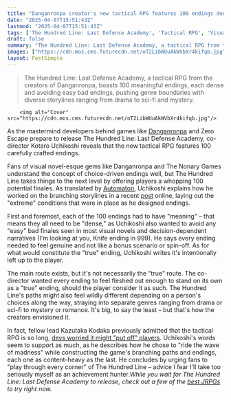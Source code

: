 ```yaml
---
title: "Danganronpa creator's new tactical RPG features 100 endings dense enough to be considered 'true' routes, with no 'easy' or quick bad finale"
date: "2025-04-07T15:51:43Z"
lastmod: "2025-04-07T15:51:43Z"
tags: ['The Hundred Line: Last Defense Academy', 'Tactical RPG', 'Visual Novel', 'Danganronpa', 'Zero Escape', 'JRPG']
draft: false
summary: "The Hundred Line: Last Defense Academy, a tactical RPG from the creators of Danganronpa, boasts 100 meaningful endings, each dense and avoiding easy bad endings, pushing genre boundaries with diverse storylines ranging from drama to sci-fi and mystery."
images: ["https://cdn.mos.cms.futurecdn.net/oT2LibWUuAkWVbXr4kifqb.jpg"]
layout: PostSimple
---
```

> The Hundred Line: Last Defense Academy, a tactical RPG from the creators of Danganronpa, boasts 100 meaningful endings, each dense and avoiding easy bad endings, pushing genre boundaries with diverse storylines ranging from drama to sci-fi and mystery.


        <img alt="Cover" src="https://cdn.mos.cms.futurecdn.net/oT2LibWUuAkWVbXr4kifqb.jpg"/>
        
As the mastermind developers behind games like [<u>Danganronpa</u>](https://www.gamesradar.com/danganronpa-trigger-happy-havoc/) and Zero Escape prepare to release The Hundred Line: Last Defense Academy, co-director Kotaro Uchikoshi reveals that the new tactical RPG features 100 carefully crafted endings.

Fans of visual novel-esque gems like Danganronpa and The Nonary Games understand the concept of choice-driven endings well, but The Hundred Line takes things to the next level by offering players a whopping 100 potential finales. As translated by [<u>Automaton</u>](https://automaton-media.com/en/news/the-hundred-line-last-defense-academys-100-endings-are-all-dense-enough-to-be-true-endings-with-no-fillers-or-easy-bad-endings-says-kotaro-uchikoshi/), Uchikoshi explains how he worked on the branching storylines in a recent [<u>post</u>](https://hundred-line.com/special/blog/detail/?p=12) online, laying out the "extreme" conditions that were in place as he designed endings.

First and foremost, each of the 100 endings had to have "meaning" – that means they all need to be "dense," as Uchikoshi also wanted to avoid any "easy" bad finales seen in most visual novels and decision-dependent narratives (I'm looking at you, Knife ending in 999). He says every ending needed to feel genuine and not like a bonus scenario or spin-off. As for what would constitute the "true" ending, Uchikoshi writes it's intentionally left up to the player.

The main route exists, but it's not necessarily the "true" route. The co-director wanted every ending to feel fleshed out enough to stand on its own as a "true" ending, should the player consider it as such. The Hundred Line's paths might also feel wildly different depending on a person's choices along the way, straying into separate genres ranging from drama or sci-fi to mystery or romance. It's big, to say the least – but that's how the creators envisioned it.

In fact, fellow lead Kazutaka Kodaka previously admitted that the tactical RPG is so long, [<u>devs worried it might "put off" players</u>](https://www.gamesradar.com/games/jrpg/after-going-into-debt-to-make-it-danganronpa-lead-worries-his-strategy-rpg-has-too-much-content-when-games-are-too-long-players-can-get-put-off-so-were-trying-not-to-talk-about-it-too-much/). Uchikoshi's words seem to support as much, as he describes how he chose to "ride the wave of madness" while constructing the game's branching paths and endings, each one as content-heavy as the last. He concludes by urging fans to "play through every corner" of The Hundred Line – advice I fear I'll take too seriously myself as an achievement hunter.*While you wait for The Hundred Line: Last Defense Academy to release, check out a few of the *[<u><em>best JRPGs</em></u>](https://www.gamesradar.com/best-jrpgs/)* to try right now.*
        